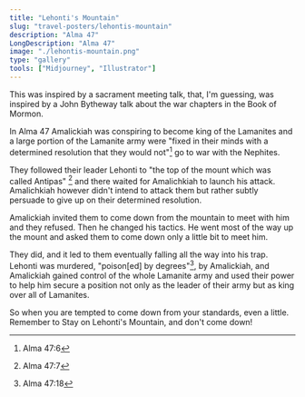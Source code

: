 ```yaml
---
title: "Lehonti's Mountain"
slug: "travel-posters/lehontis-mountain"
description: "Alma 47"
LongDescription: "Alma 47"
image: "./lehontis-mountain.png"
type: "gallery"
tools: ["Midjourney", "Illustrator"]
---
```


This was inspired by a sacrament meeting talk, that, I'm guessing, was inspired
by a John Bytheway talk about the war chapters in the Book of Mormon.

In Alma 47 Amalickiah was conspiring to become king of the Lamanites and a large
portion of the Lamanite army were "fixed in their minds with a determined
resolution that they would not"[^alma47:6] go to war with the Nephites.

[^alma47:6]: Alma 47:6

They followed their leader Lehonti to "the top of the mount which was called
Antipas" [^alma47:7] and there waited for Amalichkiah to launch his attack.
Amalichkiah however didn't intend to attack them but rather subtly persuade to
give up on their determined resolution.

[^alma47:7]: Alma 47:7

Amalickiah invited them to come down from the mountain to meet with him and
they refused. Then he changed his tactics. He went most of the way up the mount
and asked them to come down only a little bit to meet him.

They did, and it led to them eventually falling all the way into his trap.
Lehonti was murdered, "poison[ed] by degrees"[^alma47:18], by Amalickiah, and
Amalickiah gained control of the whole Lamanite army and used their power to
help him secure a position not only as the leader of their army but as king over
all of Lamanites.

[^alma47:18]: Alma 47:18

So when you are tempted to come down from your standards, even a little.
Remember to Stay on Lehonti's Mountain, and don't come down!
